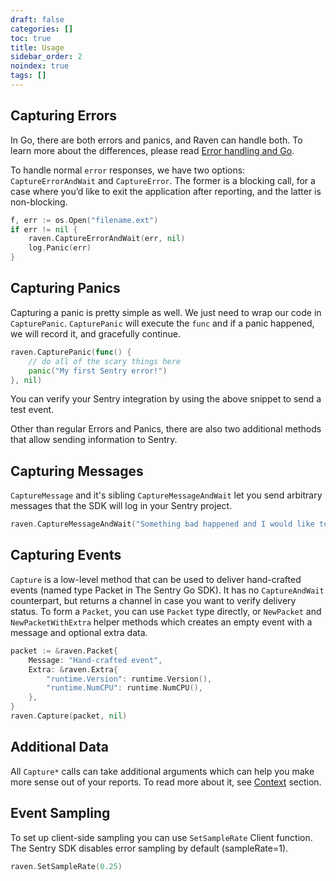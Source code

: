 ```yaml
---
draft: false
categories: []
toc: true
title: Usage
sidebar_order: 2
noindex: true
tags: []
---
```


## Capturing Errors

In Go, there are both errors and panics, and Raven can handle both. To learn more about the differences, please read [Error handling and Go](https://blog.golang.org/error-handling-and-go).

To handle normal `error` responses, we have two options: `CaptureErrorAndWait` and `CaptureError`. The former is a blocking call, for a case where you’d like to exit the application after reporting, and the latter is non-blocking.

```go
f, err := os.Open("filename.ext")
if err != nil {
	raven.CaptureErrorAndWait(err, nil)
	log.Panic(err)
}
```

## Capturing Panics

Capturing a panic is pretty simple as well. We just need to wrap our code in `CapturePanic`. `CapturePanic` will execute the `func` and if a panic happened, we will record it, and gracefully continue.

```go
raven.CapturePanic(func() {
	// do all of the scary things here
	panic("My first Sentry error!")
}, nil)
```

You can verify your Sentry integration by using the above snippet to send a test event.

Other than regular Errors and Panics, there are also two additional methods that allow sending information to Sentry.

## Capturing Messages

`CaptureMessage` and it's sibling `CaptureMessageAndWait` let you send arbitrary messages that the SDK will log in your Sentry project.

```go
raven.CaptureMessageAndWait("Something bad happened and I would like to know about that", map[string]string{"category": "logging"})
```

## Capturing Events

`Capture` is a low-level method that can be used to deliver hand-crafted events (named type Packet in The Sentry Go SDK). It has no `CaptureAndWait` counterpart, but returns a channel in case you want to verify delivery status.
To form a `Packet`, you can use `Packet` type directly, or `NewPacket` and `NewPacketWithExtra` helper methods which creates an empty event with a message and optional extra data.

```go
packet := &raven.Packet{
    Message: "Hand-crafted event",
    Extra: &raven.Extra{
        "runtime.Version": runtime.Version(),
        "runtime.NumCPU": runtime.NumCPU(),
    },
}
raven.Capture(packet, nil)
```

## Additional Data

All `Capture*` calls can take additional arguments which can help you make more sense out of your reports.
To read more about it, see [Context](/clients/go/context/) section.

## Event Sampling

To set up client-side sampling you can use `SetSampleRate` Client function. The Sentry SDK disables error sampling by default (sampleRate=1).

```go
raven.SetSampleRate(0.25)
```
